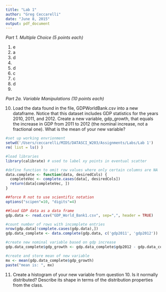 ```yaml
---
title: "Lab 1"
author: "Greg Ceccarelli"
date: "June 8, 2015"
output: pdf_document
---
```


*Part 1. Multiple Choice (5 points each)*

1. e
2. a
3. d
4. 
5. d
6. c
7. c
8. d
9. 

*Part 2a. Variable Manipulations (10 points each)*

10. Load the data found in the file, GDPWorldBank.csv into a new dataframe.
Notice that this dataset includes GDP statistics for the years 2010, 2011, and 2012.
Create a new variable, gdp_growth, that equals the increase in GDP from 2011 to
2012 (the nominal increase, not a fractional one). What is the mean of your new
variable? 

```r
#set up working envrionment
setwd('/Users/ceccarelli/MIDS/DATASCI_W203/Assignments/Labs/Lab 1')
rm( list = ls() )

#load libraries
library(calibrate) # used to label xy points in eventual scatter

#define function to omit row values where only certain columns are NA
data.complete <- function(data, desiredCols) {
  completeVec <- complete.cases(data[, desiredCols])
  return(data[completeVec, ])
}

##force R not to use scientific notation
options("scipen"=10, "digits"=4)

##load GDP data as a data frame
gdp.data <- read.csv("GDP_World_Bank1.csv", sep=",", header = TRUE)

#count number of rows with incomplete entries
nrow(gdp.data[!complete.cases(gdp.data),])
gdp.data_complete <- data.complete(gdp.data, c('gdp2011', 'gdp2012'))

#create new nominal variable based on gdp increase
gdp.data_complete$gdp_growth <- gdp.data_complete$gdp2012 - gdp.data_complete$gdp2011

#create and store mean of new variable
mx <- mean(gdp.data_complete$gdp_growth)
paste("mean is: ", mx)

```

11. Create a histogram of your new variable from question 10. Is it normally
distributed? Describe its shape in terms of the distribution properties from the class. 





